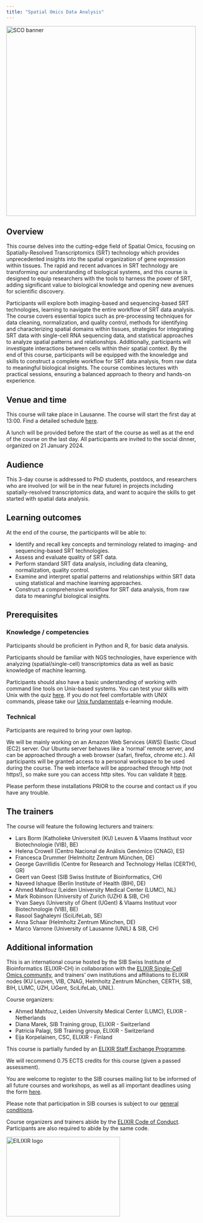 ```yaml
---
title: "Spatial Omics Data Analysis"
---
```


<img src="https://raw.githubusercontent.com/sib-swiss/images-training/main/SPODA/ELIXIR/SCObanner.png" alt="SCO banner" style="width:500px;"/>

## Overview
This course delves into the cutting-edge field of Spatial Omics, focusing on Spatially-Resolved Transcriptomics (SRT) technology which provides unprecedented insights into the spatial organization of gene expression within tissues. The rapid and recent advances in SRT technology are transforming our understanding of biological systems, and this course is designed to equip researchers with the tools to harness the power of SRT, adding significant value to biological knowledge and opening new avenues for scientific discovery.

Participants will explore both imaging-based and sequencing-based SRT technologies, learning to navigate the entire workflow of SRT data analysis. The course covers essential topics such as pre-processing techniques for data cleaning, normalization, and quality control, methods for identifying and characterizing spatial domains within tissues, strategies for integrating SRT data with single-cell RNA sequencing data, and statistical approaches to analyze spatial patterns and relationships. Additionally, participants will investigate interactions between cells within their spatial context. By the end of this course, participants will be equipped with the knowledge and skills to construct a complete workflow for SRT data analysis, from raw data to meaningful biological insights. The course combines lectures with practical sessions, ensuring a balanced approach to theory and hands-on experience. 

## Venue and time

This course will take place in Lausanne. The course will start the first day at 13:00. Find a detailed schedule [here](schedule.qmd). 

A lunch will be provided before the start of the course as well as at the end of the course on the last day. All participants are invited to the social dinner, organized on 21 January 2024. 

## Audience
This 3-day course is addressed to PhD students, postdocs, and researchers who are involved (or will be in the near future) in projects including spatially-resolved transcriptomics data, and want to acquire the skills to get started with spatial data analysis. 

## Learning outcomes 
At the end of the course, the participants will be able to:

* Identify and recall key concepts and terminology related to imaging- and sequencing-based SRT technologies. 
* Assess and evaluate quality of SRT data.
* Perform standard SRT data analysis, including data cleaning, normalization, quality control.
* Examine and interpret spatial patterns and relationships within SRT data using statistical and machine learning approaches.
* Construct a comprehensive workflow for SRT data analysis, from raw data to meaningful biological insights.

## Prerequisites

### Knowledge / competencies

Participants should be proficient in Python and R, for basic data analysis. 

Participants should be familiar with NGS technologies, have experience with analyzing (spatial/single-cell) transcriptomics data as well as basic knowledge of machine learning.

Participants should also have a basic understanding of working with command line tools on Unix-based systems. You can test your skills with Unix with the quiz <a href="https://docs.google.com/forms/d/e/1FAIpQLSd2BEWeOKLbIRGBT_aDEGPce1FOaVYBbhBiaqcaHoBKNB27MQ/viewform?usp=sf_link">here</a>. If you do not feel comfortable with UNIX commands, please take our <a href="https://edu.sib.swiss/pluginfile.php/2878/mod_resource/content/4/couselab-html/content.html" target="”_blank”">Unix fundamentals</a> e-learning module.


### Technical
Participants are required to bring your own laptop. 

We will be mainly working on an Amazon Web Services (AWS) Elastic Cloud (EC2) server. Our Ubuntu server behaves like a ‘normal’ remote server, and can be approached through a web browser (safari, firefox, chrome etc.). All participants will be granted access to a personal workspace to be used during the course. The web interface will be approached through http (not https!), so make sure you can access http sites. You can validate it [here](http://neverssl.com/).

Please perform these installations PRIOR to the course and contact us if you have any trouble.

## The trainers

The course will feature the following lecturers and trainers:

* Lars Borm (Katholieke Universiteit (KU) Leuven & Vlaams Instituut voor Biotechnologie (VIB), BE)
* Helena Crowell (Centro Nacional de Análisis Genómico (CNAG), ES)
* Francesca Drummer (Helmholtz Zentrum München, DE)
* George Gavrillidis (Centre for Research and Technology Hellas (CERTH), GR)
* Geert van Geest (SIB Swiss Institute of Bioinformatics, CH)
* Naveed Ishaque (Berlin Institute of Health (BIH), DE)
* Ahmed Mahfouz (Leiden University Medical Center (LUMC), NL)
* Mark Robinson (University of Zurich (UZH) & SIB, CH)
* Yvan Saeys (University of Ghent (UGent) & Vlaams Instituut voor Biotechnologie (VIB), BE)
* Rasool Saghaleyni (SciLifeLab, SE)
* Anna Schaar (Helmholtz Zentrum München, DE)
* Marco Varrone (University of Lausanne (UNIL) & SIB, CH)

## Additional information

This is an international course hosted by the SIB Swiss Institute of Bioinformatics (ELIXIR-CH) in collaboration with the [ELIXIR Single-Cell Omics community](https://elixir-europe.org/communities/single-cell-omics), and trainers’ own institutions and affiliations to ELIXIR nodes (KU Leuven, VIB, CNAG, Helmholtz Zentrum München, CERTH, SIB, BIH, LUMC, UZH, UGent, SciLifeLab, UNIL).

Course organizers:  

* Ahmed Mahfouz, Leiden University Medical Center (LUMC), ELIXIR - Netherlands
* Diana Marek, SIB Training group, ELIXIR - Switzerland 
* Patricia Palagi, SIB Training group, ELIXIR - Switzerland
* Eija Korpelainen, CSC, ELIXIR - Finland


This course is partially funded by an [ELIXIR Staff Exchange Programme](https://elixir-europe.org/internal-projects/staff-exchange-programme).


We will recommend 0.75 ECTS credits for this course (given a passed assessment).

You are welcome to register to the SIB courses mailing list to be informed of all future courses and workshops, as well as all important deadlines using the form [here](https://lists.sib.swiss/postorius/lists/courses.lists.sib.swiss/).
 
Please note that participation in SIB courses is subject to our [general conditions](https://www.sib.swiss/training/terms-and-conditions).
 
Course organizers and trainers abide by the [ELIXIR Code of Conduct](https://elixir-europe.org/events/code-of-conduct). Participants are also required to abide by the same code.

<img src="https://raw.githubusercontent.com/sib-swiss/images-training/main/SPODA/ELIXIR/ELIXIR1.png" alt="ElLIXIR logo" style="height: 210px; width:300px;"/>

<!--<img src="https://raw.githubusercontent.com/sib-swiss/images-training/main/SPODA/ELIXIR/ELIXIR1.png" alt="ElLIXIR logo"/> -->
